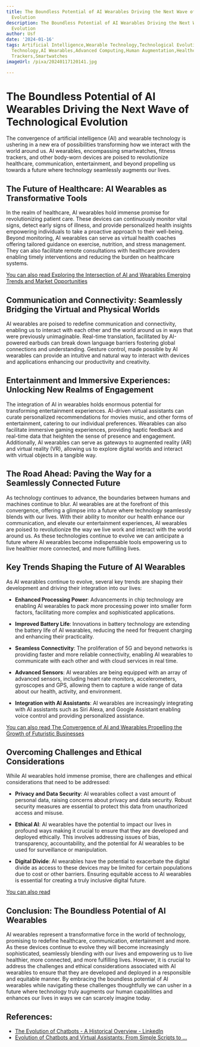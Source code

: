 ```yaml
---
title: The Boundless Potential of AI Wearables Driving the Next Wave of Technological
  Evolution
description: The Boundless Potential of AI Wearables Driving the Next Wave of Technological
  Evolution
author: Usf
date: '2024-01-16'
tags: Artificial Intelligence,Wearable Technology,Technological Evolution,Future of
  Technology,AI Wearables,Advanced Computing,Human Augmentation,Healthcare Wearables,Fitness
  Trackers,Smartwatches
imageUrl: /pixa/20240117120141.jpg

---
```

# The Boundless Potential of AI Wearables Driving the Next Wave of Technological  Evolution

The convergence of artificial intelligence (AI) and wearable technology  is  ushering in  a new era of possibilities transforming  how we interact with the  world around us. AI wearables, encompassing smartwatches, fitness  trackers, and other body-worn  devices are poised to revolutionize healthcare, communication, entertainment, and beyond propelling us towards  a future where technology seamlessly augments our lives.

## The Future of  Healthcare: AI Wearables as Transformative Tools

In the realm of healthcare, AI wearables hold immense promise for revolutionizing patient care. These devices can continuously monitor vital signs, detect early signs of illness, and provide personalized health insights empowering  individuals to take a proactive  approach to their well-being. Beyond monitoring,  AI wearables can serve as virtual health coaches offering tailored guidance on exercise, nutrition, and stress management. They can also facilitate remote consultations with healthcare providers enabling timely interventions  and reducing the burden on healthcare systems.

[You can  also read Exploring the Intersection of AI and Wearables Emerging  Trends and Market Opportunities](Exploring%20the%20Intersection%20of%20AI%20and%20Wearables%20Emerging%20Trends%20and%20Market%20Opportunities)


## Communication and Connectivity: Seamlessly Bridging the Virtual and Physical Worlds

AI wearables are  poised to redefine communication and connectivity, enabling us to interact with  each other and the world around us in ways that were previously unimaginable. Real-time translation, facilitated by AI-powered earbuds can break down  language barriers fostering global connections  and understanding. Gesture control, made possible by AI wearables  can provide an intuitive and natural  way to interact with devices and applications enhancing our productivity and creativity.

## Entertainment and Immersive Experiences: Unlocking New Realms of Engagement

The integration of AI in wearables holds  enormous  potential for  transforming entertainment experiences. AI-driven virtual  assistants can  curate personalized  recommendations for movies music,  and other forms of entertainment, catering to our individual preferences.  Wearables can also facilitate immersive  gaming experiences, providing haptic feedback and  real-time data that heighten the  sense of presence and engagement. Additionally, AI wearables can serve as gateways to augmented reality (AR) and virtual reality (VR), allowing us to explore digital worlds and interact  with virtual objects in a tangible way.

##  The Road Ahead:  Paving the Way for a  Seamlessly Connected Future

As  technology continues to advance, the boundaries  between humans  and machines continue to  blur.  AI wearables are  at the forefront of this convergence,  offering a glimpse into a future where technology  seamlessly blends with our lives. With their ability to monitor our health enhance  our communication, and elevate our entertainment experiences, AI wearables are poised to revolutionize the way we live work  and interact with the  world around us. As these technologies continue to evolve we can anticipate a future where  AI wearables become indispensable tools empowering us to live healthier more connected, and more fulfilling lives.

## Key Trends Shaping the  Future of  AI Wearables

As AI wearables continue to  evolve, several key  trends are  shaping their development  and driving their integration  into our lives:

- **Enhanced Processing Power**: Advancements in chip technology are enabling AI wearables to  pack more processing power into smaller  form factors, facilitating more complex and sophisticated applications.

-  **Improved Battery Life**: Innovations in battery  technology are extending the battery life of AI wearables, reducing the need for frequent charging and enhancing their practicality.

- **Seamless  Connectivity**: The proliferation of 5G and  beyond networks  is providing faster and more reliable connectivity, enabling AI wearables to communicate with each other and with cloud services in real time.

- **Advanced Sensors**: AI wearables are being equipped with an array of advanced sensors, including heart  rate monitors, accelerometers, gyroscopes and GPS, allowing them to capture a wide range of data about our health, activity, and environment.

- **Integration with AI Assistants**: AI wearables are increasingly integrating with AI assistants such as  Siri Alexa, and Google Assistant enabling voice control and providing  personalized  assistance.

[You can also read The Convergence of AI and Wearables Propelling the Growth of Futuristic Businesses](The%20Convergence%20of%20AI%20and%20Wearables%20Propelling%20the%20Growth%20of%20Futuristic%20Businesses)


## Overcoming Challenges and  Ethical Considerations

While AI wearables hold immense promise, there are challenges and ethical considerations that need to be addressed:

- **Privacy and  Data Security**: AI wearables collect a vast amount of personal data, raising concerns about privacy and data security. Robust security measures are essential to protect  this data  from unauthorized access and misuse.

- **Ethical  AI**:  AI wearables have the  potential to impact our lives in profound ways making it crucial to ensure that they are developed and deployed ethically. This involves addressing issues of bias,  transparency,  accountability, and the potential for AI wearables  to be used for surveillance or manipulation.

- **Digital Divide**: AI wearables  have the potential to exacerbate the digital divide as access to these devices may be limited for certain populations due  to cost or other barriers. Ensuring equitable access to AI wearables is essential for creating a truly inclusive digital future.

[You can also read ]()


## Conclusion: The Boundless Potential of AI Wearables

AI wearables represent a transformative force in  the world of technology, promising  to redefine healthcare, communication, entertainment and more. As  these devices  continue to evolve they will become increasingly sophisticated, seamlessly  blending with our lives and empowering us to live healthier, more connected, and more fulfilling lives. However, it is crucial to address the challenges and ethical considerations associated with AI wearables to  ensure that they are developed and deployed in a responsible and equitable  manner. By embracing the boundless potential of AI wearables  while navigating these challenges  thoughtfully we can usher in a  future where technology truly  augments our human capabilities and enhances our lives in ways we can scarcely imagine today.

## References:
- [The Evolution of Chatbots - A Historical Overview - LinkedIn](https://www.linkedin.com/pulse/evolution-chatbots-historical-overview-john-varghese)
- [Evolution of Chatbots and Virtual Assistants: From Simple Scripts to ...](https://www.linkedin.com/pulse/evolution-chatbots-virtual-assistants-from-simple-david-adamson-mbcs)
